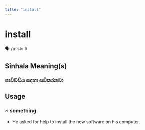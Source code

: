 ```yaml
---
title: "install"
---
```


# install

🗣️ /ɪnˈstɔːl/

## Sinhala Meaning(s)

### පාවිච්චිය සඳහා සවිකරනවා

## Usage

### ~ something

- He asked for help to install the new software on his computer.

